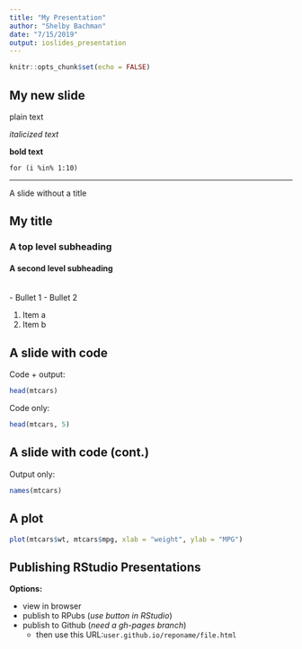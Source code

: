 ```yaml
---
title: "My Presentation"
author: "Shelby Bachman"
date: "7/15/2019"
output: ioslides_presentation
---
```


```r
knitr::opts_chunk$set(echo = FALSE)
```

## My new slide

plain text

*italicized text*

**bold text**

`for (i %in% 1:10)`

*** 
A slide without a title

## My title

### A top level subheading

#### A second level subheading
<br> 
- Bullet 1
- Bullet 2

1. Item a
2. Item b

## A slide with code

Code + output:

```r
head(mtcars)
```

Code only:

```r
head(mtcars, 5)
```

## A slide with code (cont.)

Output only:

```r
names(mtcars)
```

## A plot

```r
plot(mtcars$wt, mtcars$mpg, xlab = "weight", ylab = "MPG")
```

## Publishing RStudio Presentations

**Options:** 

- view in browser
- publish to RPubs (*use button in RStudio*)
- publish to Github (*need a gh-pages branch*)
  - then use this URL:`user.github.io/reponame/file.html`